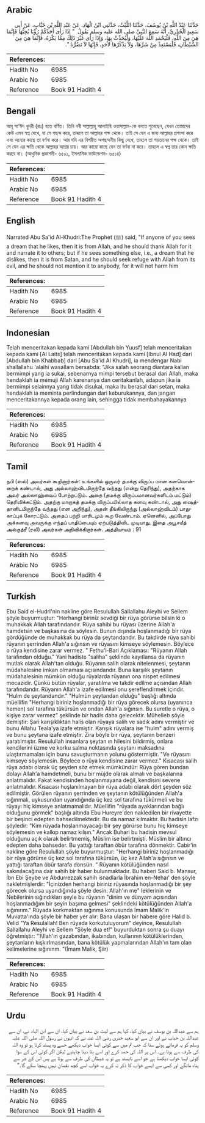 ## Arabic


<div dir="rtl" lang="ar" style={{fontSize:'larger',backgroundColor:'#f8f9fa',padding:20}}>
حَدَّثَنَا عَبْدُ اللَّهِ بْنُ يُوسُفَ، حَدَّثَنَا اللَّيْثُ، حَدَّثَنِي ابْنُ الْهَادِ، عَنْ عَبْدِ اللَّهِ بْنِ خَبَّابٍ، عَنْ أَبِي سَعِيدٍ الْخُدْرِيِّ، أَنَّهُ سَمِعَ النَّبِيَّ صلى الله عليه وسلم يَقُولُ ‏ "‏ إِذَا رَأَى أَحَدُكُمْ رُؤْيَا يُحِبُّهَا فَإِنَّمَا هِيَ مِنَ اللَّهِ، فَلْيَحْمَدِ اللَّهَ عَلَيْهَا، وَلْيُحَدِّثْ بِهَا، وَإِذَا رَأَى غَيْرَ ذَلِكَ مِمَّا يَكْرَهُ، فَإِنَّمَا هِيَ مِنَ الشَّيْطَانِ، فَلْيَسْتَعِذْ مِنْ شَرِّهَا، وَلاَ يَذْكُرْهَا لأَحَدٍ، فَإِنَّهَا لاَ تَضُرُّهُ ‏"‏‏.‏
</div>
<div style={{backgroundColor:'#f8f9fa',padding:20, marginBottom: 10}}><table> <thead> <tr> <th>References:</th> <th></th> </tr> </thead> <tbody><tr><td>Hadith No</td><td>6985</td></tr><tr><td>Arabic No</td><td>6985</td></tr><tr><td>Reference</td><td>Book 91 Hadith 4</td></tr></tbody></table></div>

## Bengali


<div dir="ltr" lang="bn" style={{fontSize:'larger',backgroundColor:'#f8f9fa',padding:20}}>
আবূ সা‘ঈদ খুদরী (রাঃ) হতে বর্ণিত। তিনি নবী সাল্লাল্লাহু আলাইহি ওয়াসাল্লাম-কে বলতে শুনেছেন, যেখন তোমাদের কেউ এমন স্বপ্ন দেখে, যা সে পছন্দ করে, তাহলে তা আল্লাহর পক্ষ থেকে। তাই সে যেন এ জন্য আল্লাহর প্রশংসা করে এবং অন্যের কাছে তা বর্ণনা করে। আর যদি এর বিপরীত অপছন্দনীয় কিছু দেখে, তাহলে তা শয়তানের পক্ষ থেকে। তাই সে যেন এর ক্ষতি থেকে আল্লাহর আশ্রয় চায়। আর কারো কাছে যেন তা বর্ণনা না করে। তাহলে এ স্বপ্ন তার কোন ক্ষতি করবে না। (আধুনিক প্রকাশনী- ৬৫০১, ইসলামিক ফাউন্ডেশন- ৬৫১৪)
</div>
<div style={{backgroundColor:'#f8f9fa',padding:20, marginBottom: 10}}><table> <thead> <tr> <th>References:</th> <th></th> </tr> </thead> <tbody><tr><td>Hadith No</td><td>6985</td></tr><tr><td>Arabic No</td><td>6985</td></tr><tr><td>Reference</td><td>Book 91 Hadith 4</td></tr></tbody></table></div>

## English


<div dir="ltr" lang="en" style={{fontSize:'larger',backgroundColor:'#f8f9fa',padding:20}}>
Narrated Abu Sa'id Al-Khudri:The Prophet (ﷺ) said, "If anyone of you sees a dream that he likes, then it is from Allah, and he should thank Allah for it and narrate it to others; but if he sees something else, i.e., a dream that he dislikes, then it is from Satan, and he should seek refuge with Allah from its evil, and he should not mention it to anybody, for it will not harm him
</div>
<div style={{backgroundColor:'#f8f9fa',padding:20, marginBottom: 10}}><table> <thead> <tr> <th>References:</th> <th></th> </tr> </thead> <tbody><tr><td>Hadith No</td><td>6985</td></tr><tr><td>Arabic No</td><td>6985</td></tr><tr><td>Reference</td><td>Book 91 Hadith 4</td></tr></tbody></table></div>

## Indonesian


<div dir="ltr" lang="id" style={{fontSize:'larger',backgroundColor:'#f8f9fa',padding:20}}>
Telah menceritakan kepada kami [Abdullah bin Yuusf] telah menceritakan kepada kami [Al Laits] telah menceritakan kepada kami [Ibnul Al Had] dari [Abdullah bin Khabbab] dari [Abu Sa'id Al Khudri], ia mendengar Nabi shallallahu 'alaihi wasallam bersabda: "Jika salah seorang diantara kalian bermimpi yang ia sukai, sebenarnya mimpi tersebut berasal dari Allah, maka hendaklah ia memuji Allah karenanya dan ceritakanlah, adapun jika ia bermimpi selainnya yang tidak disukai, maka itu berasal dari setan, maka hendaklah ia meminta perlindungan dari keburukannya, dan jangan menceritakannya kepada orang lain, sehingga tidak membahayakannya
</div>
<div style={{backgroundColor:'#f8f9fa',padding:20, marginBottom: 10}}><table> <thead> <tr> <th>References:</th> <th></th> </tr> </thead> <tbody><tr><td>Hadith No</td><td>6985</td></tr><tr><td>Arabic No</td><td>6985</td></tr><tr><td>Reference</td><td>Book 91 Hadith 4</td></tr></tbody></table></div>

## Tamil


<div dir="ltr" lang="ta" style={{fontSize:'larger',backgroundColor:'#f8f9fa',padding:20}}>
நபி (ஸல்) அவர்கள் கூறினார்கள்: உங்களில் ஒருவர் தமக்கு விருப்ப மான கனவொன்றைக் கண்டால், அது அல்லாஹ்விடமிருந்தே வந்தது (என்று தெரிந்து), அதற்காக அவர் அல்லாஹ்வைப் போற்றட்டும். அதை (தமக்கு விருப்பமானவர்களிடம் மட்டும்) தெரிவிக்கட்டும். அதற்கு மாறாகத் தமக்கு விருப்பமில்லாத கனவு கண்டால், அது ஷைத்தானிடமிருந்தே வந்தது (என அறிந்து), அதன் தீங்கிலிருந்து (அல்லாஹ்விடம்) பாதுகாப்புக் கோரட்டும். அதைப் பற்றி யாரிடமும் கூற வேண்டாம். ஏனெனில், அப்போது அக்கனவு அவருக்கு எந்தப் பாதிப்பையும் ஏற்படுத்திவிட முடியாது. இதை அபூசயீத் அல்குத்ரீ (ரலி) அவர்கள் அறிவிக்கிறார்கள். அத்தியாயம் : 91
</div>
<div style={{backgroundColor:'#f8f9fa',padding:20, marginBottom: 10}}><table> <thead> <tr> <th>References:</th> <th></th> </tr> </thead> <tbody><tr><td>Hadith No</td><td>6985</td></tr><tr><td>Arabic No</td><td>6985</td></tr><tr><td>Reference</td><td>Book 91 Hadith 4</td></tr></tbody></table></div>

## Turkish


<div dir="ltr" lang="tr" style={{fontSize:'larger',backgroundColor:'#f8f9fa',padding:20}}>
Ebu Said el-Hudrl'nin nakline göre Resulullah Sallallahu Aleyhi ve Sellem şöyle buyurmuştur: "Herhangi biriniz sevdiği bir rüya görürse bilsin ki o muhakkak Allah tarafındandır. Rüya sahibi bu rüyası üzerine Allah'a hamdetsin ve başkasına da söylesin. Bunun dışında hoşlanmadığı bir rüya gördüğünde de muhakkak bu rüya da şeytandandır. Bu takdirde rüya sahibi rüyanın şerrinden Allah'a sığınsın ve rüyasını kimseye söylemesin. Böylece o rüya kendisine zarar vermez. " Fethu'l-Bari Açıklaması: "Rüyanın Allah tarafından olduğu." Yani hadiste "saliha" şeklinde kayıtlansa da rüyanın mutlak olarak Allah'tan olduğu. Rüyanın salih olarak nitelenmesi, şeytanın müdahalesine imkan olmaması açısındandır. Buna karşılık şeytanın müdahalesinin mümkün olduğu rüyalarda rüyanın ona nispet edilmesi mecazidir. Çünkü bütün rüyalar, yaratılma ve takdir edilme açısından Allah tarafındandır. Rüyanın Allah'a izafe edilmesi onu şereflendirmek içindir. "Hulm de şeytandandır." "Hulmün şeytandan olduğu" başlığı altında müellifin "Herhangi biriniz hoşlanmadığı bir rüya görecek olursa (uyanınca hemen) sol tarafına tükürsün ve ondan Allah'a sığınsın. Bu suretle o rüya, o kişiye zarar vermez" şeklinde bir hadis daha gelecektir. Mühelleb şöyle demiştir: Şari karışıklıktan halis olan rüyaya salih ve sadık adını vermiştir ve bunu Allahu Teala'ya izafe etmiştir. Karışık rüyalara ise "hulm" adını vermiş ve bunu şeytana izafe etmiştir. Zira böyle bir rüya, şeytanın benzeri yaratılmıştır. Resulullah insanlara şeytan ın hilesini bildirmiş, onlara kendilerini üzme ve korku salma noktasında şeytanı maksadına ulaştırmamaları için bunu savuşturmanın yolunu göstermiştir. "Ve rüyasını kimseye söylemesin. Böylece o rüya kendisine zarar vermez." Kısacası salih rüya adabı olarak üç şeyden söz etmek mümkündür: Rüya gören bundan dolayı Allah'a hamdetmeli, bunu bir müjde olarak almalı ve başkalarına anlatmalıdır. Fakat kendisinden hoşlanmayana değil, kendisini sevene anlatmalıdır. Kısacası hoşlanılmayan bir rüya adabı olarak dört şeyden söz edilmiştir. Görülen rüyanın şerrinden ve şeytanın kötülüğünden Allah'a sığınmalı, uykusundan uyandığında üç kez sol tarafına tükürmeli ve bu rüyayı hiç kimseye anlatmamalıdır. Müellifin "rüyada ayaklarından bağlı olduğunu görmek" başlığı altında Ebu Hureyre'den nakledilen bir rivayette bir beşinci edepten bahsedilmektedir. Bu da namaz kılmaktır. Bu hadisin lafzı şöyledir: "Kim rüyada hoşlanmayacağı bir şey görürse bunu hiç kimseye söylemesin ve kalkıp namaz kılsın." Ancak Buhari bu hadisin mevsul olduğunu açık olarak belirtmemiş, Müslim ise belirtmişti. Müslim bir altıncı edepten daha bahseder. Bu yattığı taraftan öbür tarafına dönmektir. Cabir'in nakline göre Resulullah şöyle buyurmuştur: "Herhangi biriniz hoşlanmadığı bir rüya görürse üç kez sol tarafına tükürsün, üç kez Allah'a sığınsın ve yattığı taraftan öbür tarafa dönsün. " Rüyanın kötülüğünden nasıl sakınılacağına dair sahih bir haber bulunmaktadır. Bu haberi Said b. Mansur, İbn Ebi Şeybe ve Abdurrezzak sahih isnadlarla İbrahim en-Nehaı' den şöyle nakletmişlerdir: "İçinizden herhangi biriniz rüyasında hoşlanmadığı bir şey görecek olursa uyandığında şöyle desin: Allah'ın me" leklerinin ve Nebilerinin sığındıkları şeyle bu rüyanın "dinim ve dünyam açısından hoşlanmadığım bir şeyin başıma gelmesi" şeklindeki kötülüğünden Allah'a sığınırım." Rüyada korkmaktan sığınma konusunda İmam Malik'in Muvatta'ında şöyle bir haber yer alır: Bana ulaşan bir habere göre Halid b. Velid "Ya Resulallah! Ben rüyada korkutuluyorum" deyince, ResuluIlah Sallallahu Aleyhi ve Sellem "Şöyle dua et!" buyurduktan sonra şu duayı öğretmiştir: ''l\llah'ın gazabından, ikabından, kullarının kötülüklerinden, şeytanların kışkırlmasından, bana kötülük yapmalarından Allah'ın tam olan kelimelerine sığınınm. "(İmam Malik, Şiir)
</div>
<div style={{backgroundColor:'#f8f9fa',padding:20, marginBottom: 10}}><table> <thead> <tr> <th>References:</th> <th></th> </tr> </thead> <tbody><tr><td>Hadith No</td><td>6985</td></tr><tr><td>Arabic No</td><td>6985</td></tr><tr><td>Reference</td><td>Book 91 Hadith 4</td></tr></tbody></table></div>

## Urdu


<div dir="rtl" lang="ur" style={{fontSize:'larger',backgroundColor:'#f8f9fa',padding:20}}>
ہم سے عبداللہ بن یوسف نے بیان کیا، کہا ہم سے لیث بن سعد نے بیان کیا، ان سے ابن الہاد نے، ان سے عبداللہ بن خباب نے اور ان سے ابو سعید خدری رضی اللہ عنہ نے کہ انہوں نے رسول اللہ صلی اللہ علیہ وسلم کو یہ فرماتے ہوئے سنا کہ جب تم میں سے کوئی ایسا خواب دیکھے جسے وہ پسند کرتا ہو تو وہ اللہ کی طرف سے ہوتا ہے۔ اس پر اللہ کی حمد کرے اور اسے بتا دینا چاہئیے لیکن اگر کوئی اس کے سوا کوئی ایسا خواب دیکھتا ہے جو اسے ناپسند ہے تو یہ شیطان کی طرف سے ہوتا ہے پس اس کے شر سے پناہ مانگے اور کسی سے ایسے خواب کا ذکر نہ کرے یہ خواب اسے کچھ نقصان نہیں پہنچا سکے گا۔“
</div>
<div style={{backgroundColor:'#f8f9fa',padding:20, marginBottom: 10}}><table> <thead> <tr> <th>References:</th> <th></th> </tr> </thead> <tbody><tr><td>Hadith No</td><td>6985</td></tr><tr><td>Arabic No</td><td>6985</td></tr><tr><td>Reference</td><td>Book 91 Hadith 4</td></tr></tbody></table></div>